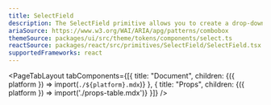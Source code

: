 ```yaml
---
title: SelectField
description: The SelectField primitive allows you to create a drop-down list.
ariaSource: https://www.w3.org/WAI/ARIA/apg/patterns/combobox
themeSource: packages/ui/src/theme/tokens/components/select.ts
reactSource: packages/react/src/primitives/SelectField/SelectField.tsx
supportedFrameworks: react
---
```



<PageTabLayout 
  tabComponents={[{
    title: "Document", 
    children: <Fragment>{({ platform }) => import(`./${platform}.mdx`)}</Fragment>
  },
  {
    title: "Props", 
    children: <Fragment>{({ platform }) => import('./props-table.mdx')}</Fragment>
  }]}
/>
        